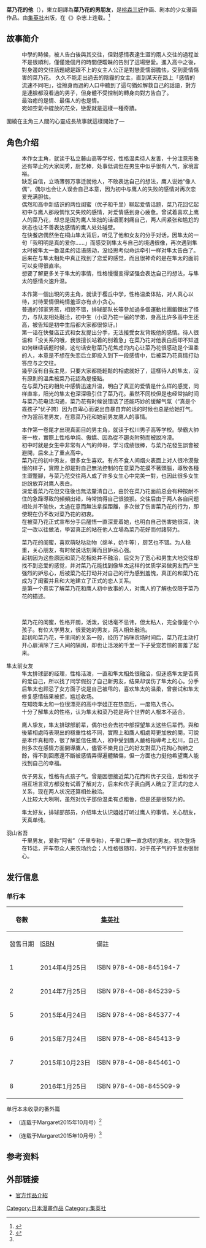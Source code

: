 {{multiple issues|
{{in-universe|time=2015-05-06T16:02:35+00:00}}
{{non-free|time=2015-05-07T07:04:24+00:00}}
}}
{{Infobox animanga/Headerofja
|title= 菜乃花的他
|japanese= 菜の花の彼
|romaji=Nanoka no Kare
|kana= なのかのかれ
|genre= 恋爱
}}
{{Infobox animanga/Manga
|標題= 
|作者= {{lang|ja|铁骨サロ}}
|作畫= 桃森三好
|出版社= [[集英社|集英社]]
|其他出版社= 
|連載雜誌= Margaret
|label= 
|網路= 
|發售日= 
|開始= 2014年1号（2013年12月发售）
|結束= 
|冊數= 
|話數= 
|其他= 
|版權=
}}
{{Infobox animanga/Footerofja}}
'''菜乃花的他'''（{{lang|ja|菜の花の彼}}），東立翻譯為'''菜乃花的男朋友'''，是[[桃森三好|桃森三好]]作画、{{lang|ja|铁骨サロ}}剧本的少女漫画作品。由[[集英社|集英社]]出版，在《{{tsl|ja|マーガレット_(雑誌)|Margaret (杂志)|Margaret}}》杂志上连载。<ref>{{Cite web |date=2013-12-05 |url=http://natalie.mu/comic/news/105110 |title=種村有菜「猫金」等身大の猫太くんを体感できるポスター|work={{lang|ja|コミックナタリー}} |publisher=[[Natalie_(網站)|Natalie]] |accessdate=2015-08-23|language=ja}}</ref>

== 故事简介 ==

:中學的時候，被人告白後與其交往，但對感情表達生澀的兩人交往的過程並不是很順利，僅僅幾個月的時間便曖昧的告別了這場戀愛。進入高中之後，對身邊的交往話題總是跟不上的女主人公正是對戀愛懦弱膽怯，受到愛情傷害的菜乃花。   久久不能走出過去的陰霾的女主，直到某天在路上「感情的流速不同吧」，從擦身而過的人口中聽到了這句猶如解救自己的話語，對方是連臉都沒看過的男子，但身體不受控制的轉身向對方告白了。
:最治癒的是情、最傷人的也是情。
:宛如空氣中綻放的花朵，戀愛就是這樣一種奇蹟。
圍繞在主角三人間的心靈成長故事就這樣開始了—

== 角色介绍 ==
;{{nihongo|绫濑菜乃花|綾瀬 菜乃花（あやせ なのか）|Ayase Nanoka}}
:本作女主角，就读于私立藤山高等学校，性格温柔待人友善，十分注意形象还有举止的大家闺秀，厨艺棒，处事低调但在男生中似乎很有人气，家境富裕。
:缺乏自信，立场薄弱万事迁就他人，不敢表达自己的想法，鹰人说她“像人偶”，偶尔也会让人误会自己本意，因为初中与鹰人的失败的感情对再次恋爱充满胆怯。
:偶然和高中新结识的两位闺蜜（优子和千里）聊起爱情话题，菜乃花回忆起初中与鹰人那段惆怅又失败的感情，对爱情感到身心疲惫。曾试着喜欢上鹰人的菜乃花，却总是因为鹰人笨拙的话语而刺痛自己，两人间紧张和尴尬的状态也让不善表达感情的鹰人处处碰壁。
:在快餐店偶然坐在桐山隼太背后，听见了他和女友的分手对话，因隼太的一句「我明明是真的爱你……」而感受到隼太与自己的境遇很像，再次遇到隼太时被隼太一番温柔的话语感动，没经思考似命运牵引一样对隼太告白了。后来在与隼太相处中真正找到了恋爱的感觉，而且很神奇的是在隼太的面前可以变得很直率。
:想要了解更多关于隼太的事情，性格慢慢变得坚强会表达自己的想法，与隼太的感情火速升温。

;{{nihongo|桐山隼太|桐山 隼太（きりやま はやた）|Kiliyama Hayata}}
:本作第一個出現的男主角，就读于樱丘中学，性格温柔体贴，对人真心以待，对待爱情很纯情羞涩亦有点小贪心。
:普通的邻家男孩，相貌不错，排球部队长等參加過多個運動社團鍛鍊出了怪力，与队友相处融洽，初中生（小菜乃花一届的学弟，身高比许多高中生还高，被告知是初中生后都大家都很惊讶。)
:第一话在快餐店正式和女友提出分手，无法接受女友背叛他的感情。待人很温和「没关系的哦，我很擅长站着的别着急」在菜乃花对他表白后却不知道如何继续话题时候，这句话安慰菜乃花焦虑的内心让菜乃花很感动是个温柔的人，本意是不想在失恋后立即投入到下一段感情中，后被菜乃花真情打动答应与之交往。
:幾乎沒有自我主見，只要大家都能輕鬆的相處就好了，這樣待人的隼太，沒有原則的溫柔被菜乃花認為是優點。
:在与菜乃花的相处中感情迅速升温，明白了真正的爱情是什么样的感觉，同样直率，阳光的隼太也深深吸引住了菜乃花。虽然不同校但是也经常抽时间与菜乃花电话沟通，菜乃花有时候说错话了还能巧妙的缓解气氛（“真是个乖孩子”优子誇）因为自卑心而说出自暴自弃的话的时候也总是给她打气。作为當前准男友，在意菜乃花和她前男友鹰人的事情。

;{{nihongo|上杉鹰人|上杉 鷹人（うえすぎ たかと）|Uesugi Takato}}
:本作第一卷尾才出現真面目的男主角，就读于松川男子高等学校。學霸大帥哥一枚，實際上性格单纯、傲嬌、因為從不趨炎附勢而被說冷漠。
:初中时就是女生中非常有人气的帅哥，学习成绩很棒，与菜乃花發生誤會被避開，后來上了重点高中。
:菜乃花的初中男友，很多女生喜欢。有点不食人间烟火表面上对人很冷漠傲慢的样子，實際上卻是對自己無法控制的在意菜乃花摸不著頭腦，導致各種生澀蹩腳，与菜乃花交往两人成了许多女生心中完美一對，也因此很多女生纷纷放弃对鹰人表白。
:深爱着菜乃花但交往後也無法釐清自己，由於在菜乃花面前总会有种按耐不住的急躁導致的頻頻出错，時常搞得自己很狼狈。交往后由于两人各自问题相处并不愉快，太過在意而無法拿捏距離，多次做了伤害菜乃花的行为，即使現在仍不改对菜乃花的初衷。
:在被菜乃花正式宣布分手后醒悟一直深爱着她，也明白自己伤害她很深，決定一改以往做法，學習真正的站在他人立場為菜乃花好而付諸努力。

;{{nihongo|优子|優子（ゆうこ）|Youko}}
:菜乃花的闺蜜，喜欢萌哒哒动物（绵羊，奶牛等），厨艺也不错。为人稳重，关心朋友，有时候说话刻薄而且妒忌心强。
:起初因为这些原因和菜乃花相处并不融洽，后交为了宽心和男生大地交往却找不到恋爱的感觉，并对菜乃花能找到像隼太这样的优质学弟做男友而产生强烈的妒忌心，后被菜乃花打动并对自己的行为感到羞愧，真正的和菜乃花成为了闺蜜并且和大地建立了正式的恋人关系。
:是第一个真实了解菜乃花和鹰人初中故事的人，对鹰人的了解也仅限于菜乃花的描述。
　　
;{{nihongo|千里|千里（ちさと）|Chisato}}
:菜乃花的闺蜜，性格开朗，活泼，说话毫不忌讳，但太粘人，完全像是个小孩子。有位大学男友，很爱她的男友，两人相处融洽。
:起初和菜乃花，千里间的关系一般，经历了妈咪农场时间后，菜乃花主动打开心扉消除了三人间的隔阂，却也让活泼的千里一下子受宠若惊的害羞了起来。

;隼太前女友
:隼太排球部的经理，性格活泼，一直和隼太相处很融洽，但迷惑隼太是否真的爱自己，所以找了同学假扮了自己新男友，结果却误伤了隼太的心。分手后隼太也顾忌了女方面子说是自己被甩的，喜欢隼太的温柔，曾尝试和隼太修复感情结果被拒，尴尬收场。
:在知晓隼太和一位很漂亮的高中学姐正在热恋后，一度陷入伤心。
:十分了解隼太的性格，认为隼太和菜乃花是两个世界的人根本不适合。

;{{nihongo|健介|健介（けんすけ）}}
:鹰人挚友，隼太排球部前辈，偶尔也会去初中部探望隼太这些后辈們。與和後輩相處時表現出的穩重性格不同，實際上和鷹人相處時更加放的開，可說是本作真相帝，很了解並信任鹰人，初中受到鷹人嚴格指導考上松川，自己則多次在感情方面開導鷹人，儘管不樂見自己的好友對菜乃花掏心掏肺之餘，得不到回應還不斷被感情弄得遍體鱗傷，但一方面也力挺他希望鹰人能找到自己的幸福。

;{{nihongo|大地|大地（だいち）}}
:优子男友，性格有点孩子气。曾是因想接近菜乃花而和优子交往，后和优子相互坦言双方都没有试着了解对方，后来和优子表白两人确立了正式的恋人关系，现在两人状况还算相处融洽。
:人比较大大咧咧，虽然对优子那份温柔有点粗鲁，但是还是很努力的。

;{{nihongo|洋|洋（ひろし）}}
:隼太好友，排球部部员，介绍隼太认识姐姐打听过鹰人的事情。关心朋友，天真单纯。

;羽山省吾
:千里男友，爱称“阿省”（千里专称），千里口里一直念叨的男友。初次登场在15话，开车带众人来农场约会；人性格很随和，对于孩子气的千里也很耐心。

==发行信息==
===单行本===
{| class="wikitable"
!rowspan="2"|卷數
!colspan="3"|{{flagicon|JPN}} [[集英社|集英社]]
!colspan="2"|{{flagicon|TWN}} [[東立出版社|東立出版社]]
|-
!發售日期!![[ISBN|ISBN]]!!備註!!發售日期!![[ISBN|ISBN]] 
|-
|1||2014年4月25日||ISBN 978-4-08-845194-7||官方于youtube发布其第一卷发行纪念PV<ref>https://www.youtube.com/watch?v=qR9HI2kDuE8</ref>||2015年12月18日||ISBN 978-9-86-431992-3
|-
|2||2014年7月25日||ISBN 978-4-08-845239-5||
| ||	
|-　
|3||2014年10月25日||ISBN 978-4-08-845282-1||
| ||
|-	　
|4||2015年1月23日||ISBN 978-4-08-845326-2||
| ||
|-
|5||2015年4月24日||ISBN 978-4-08-845377-4||
| ||
|-
|6||2015年7月24日||ISBN 978-4-08-845413-9||
| ||
|-
|7||2015年10月23日||ISBN 978-4-08-845461-0||
| ||
|-
|8||2016年1月25日||ISBN 978-4-08-845509-9||
| ||
|}
;单行本未收录的番外篇
*{{lang|ja|菜の花の彼-ナノカノカレ- 番外編}}（连载于Margaret2015年10月号）<ref name="natalie">{{Cite web |date=2015-08-24 |url=http://natalie.mu/comic/news/157934 |title=「菜の花の彼」番外編がザ・マーガレットに、「ベルばら」ICステッカーも|work={{lang|ja|コミックナタリー}} |publisher= Natalie|accessdate=2015-09-06|language=ja}}</ref>
*{{lang|ja|菜の花の彼-ナノカノカレ- ディレクターズカット版}}（连载于Margaret2015年10月号）<ref name="natalie"/>

== 参考资料 ==
{{reflist}}
== 外部链接 ==
*[https://web.archive.org/web/20160504081215/http://margaret.shueisha.co.jp/story/nanokanokare.html 官方作品介紹]{{ja}}

{{Margaret連載中}}

{{DEFAULTSORT:Nanoka no Kare}}
[[Category:日本漫畫作品|Category:日本漫畫作品]]
[[Category:集英社|Category:集英社]]